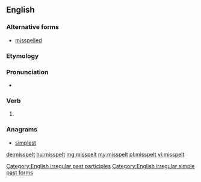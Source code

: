 ==English==

===Alternative forms===
* [[misspelled]] {{qualifier|US|Canadian}}

===Etymology===
{{prefix|mis|spelt}}

===Pronunciation===
* {{IPA|/ˈmɪspɛlt/}}

===Verb===
{{en-verb form}}

# {{past of|misspell}}

===Anagrams===
* [[simplest#English|simplest]]

[[Category:English irregular past participles]]
[[Category:English irregular simple past forms]]

[[de:misspelt]]
[[hu:misspelt]]
[[mg:misspelt]]
[[my:misspelt]]
[[pl:misspelt]]
[[vi:misspelt]]
